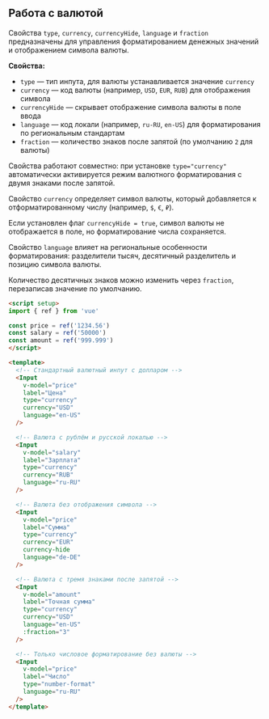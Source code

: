 ## Работа с валютой

Свойства `type`, `currency`, `currencyHide`, `language` и `fraction` предназначены для управления форматированием денежных значений и отображением символа валюты.

**Свойства:**

- `type` — тип инпута, для валюты устанавливается значение `currency`
- `currency` — код валюты (например, `USD`, `EUR`, `RUB`) для отображения символа
- `currencyHide` — скрывает отображение символа валюты в поле ввода
- `language` — код локали (например, `ru-RU`, `en-US`) для форматирования по региональным стандартам
- `fraction` — количество знаков после запятой (по умолчанию `2` для валюты)

Свойства работают совместно: при установке `type="currency"` автоматически активируется режим валютного форматирования с двумя знаками после запятой.

Свойство `currency` определяет символ валюты, который добавляется к отформатированному числу (например, `$`, `€`, `₽`).

Если установлен флаг `currencyHide = true`, символ валюты не отображается в поле, но форматирование числа сохраняется.

Свойство `language` влияет на региональные особенности форматирования: разделители тысяч, десятичный разделитель и позицию символа валюты.

Количество десятичных знаков можно изменить через `fraction`, перезаписав значение по умолчанию.

```html
<script setup>
import { ref } from 'vue'

const price = ref('1234.56')
const salary = ref('50000')
const amount = ref('999.999')
</script>

<template>
  <!-- Стандартный валютный инпут с долларом -->
  <Input
    v-model="price"
    label="Цена"
    type="currency"
    currency="USD"
    language="en-US"
  />

  <!-- Валюта с рублём и русской локалью -->
  <Input
    v-model="salary"
    label="Зарплата"
    type="currency"
    currency="RUB"
    language="ru-RU"
  />

  <!-- Валюта без отображения символа -->
  <Input
    v-model="price"
    label="Сумма"
    type="currency"
    currency="EUR"
    currency-hide
    language="de-DE"
  />

  <!-- Валюта с тремя знаками после запятой -->
  <Input
    v-model="amount"
    label="Точная сумма"
    type="currency"
    currency="USD"
    language="en-US"
    :fraction="3"
  />

  <!-- Только числовое форматирование без валюты -->
  <Input
    v-model="price"
    label="Число"
    type="number-format"
    language="ru-RU"
  />
</template>
```

